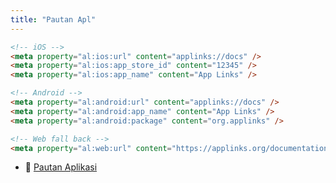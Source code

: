```yaml
---
title: "Pautan Apl"
---
```



```html
<!-- iOS -->
<meta property="al:ios:url" content="applinks://docs" />
<meta property="al:ios:app_store_id" content="12345" />
<meta property="al:ios:app_name" content="App Links" />

<!-- Android -->
<meta property="al:android:url" content="applinks://docs" />
<meta property="al:android:app_name" content="App Links" />
<meta property="al:android:package" content="org.applinks" />

<!-- Web fall back -->
<meta property="al:web:url" content="https://applinks.org/documentation" />
```

- 📖 [Pautan Aplikasi](https://developers.facebook.com/docs/applinks)
